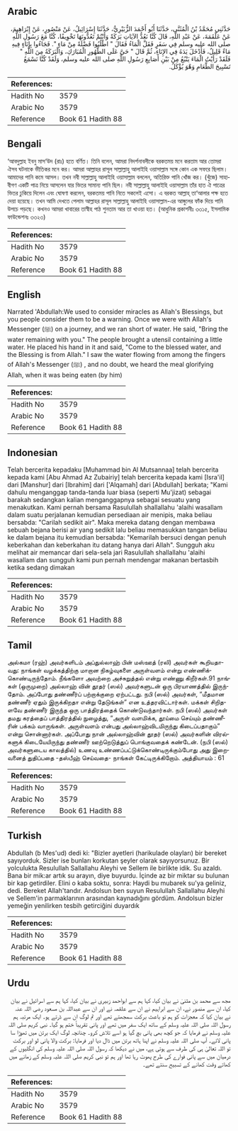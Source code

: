 ## Arabic


<div dir="rtl" lang="ar" style={{fontSize:'larger',backgroundColor:'#f8f9fa',padding:20}}>
حَدَّثَنِي مُحَمَّدُ بْنُ الْمُثَنَّى، حَدَّثَنَا أَبُو أَحْمَدَ الزُّبَيْرِيُّ، حَدَّثَنَا إِسْرَائِيلُ، عَنْ مَنْصُورٍ، عَنْ إِبْرَاهِيمَ، عَنْ عَلْقَمَةَ، عَنْ عَبْدِ اللَّهِ، قَالَ كُنَّا نَعُدُّ الآيَاتِ بَرَكَةً وَأَنْتُمْ تَعُدُّونَهَا تَخْوِيفًا، كُنَّا مَعَ رَسُولِ اللَّهِ صلى الله عليه وسلم فِي سَفَرٍ فَقَلَّ الْمَاءُ فَقَالَ ‏"‏ اطْلُبُوا فَضْلَةً مِنْ مَاءٍ ‏"‏‏.‏ فَجَاءُوا بِإِنَاءٍ فِيهِ مَاءٌ قَلِيلٌ، فَأَدْخَلَ يَدَهُ فِي الإِنَاءِ، ثُمَّ قَالَ ‏"‏ حَىَّ عَلَى الطَّهُورِ الْمُبَارَكِ، وَالْبَرَكَةُ مِنَ اللَّهِ ‏"‏ فَلَقَدْ رَأَيْتُ الْمَاءَ يَنْبُعُ مِنْ بَيْنِ أَصَابِعِ رَسُولِ اللَّهِ صلى الله عليه وسلم، وَلَقَدْ كُنَّا نَسْمَعُ تَسْبِيحَ الطَّعَامِ وَهْوَ يُؤْكَلُ‏.‏
</div>
<div style={{backgroundColor:'#f8f9fa',padding:20, marginBottom: 10}}><table> <thead> <tr> <th>References:</th> <th></th> </tr> </thead> <tbody><tr><td>Hadith No</td><td>3579</td></tr><tr><td>Arabic No</td><td>3579</td></tr><tr><td>Reference</td><td>Book 61 Hadith 88</td></tr></tbody></table></div>

## Bengali


<div dir="ltr" lang="bn" style={{fontSize:'larger',backgroundColor:'#f8f9fa',padding:20}}>
‘আবদুল্লাহ ইবনু মাস‘উদ (রাঃ) হতে বর্ণিত। তিনি বলেন, আমরা নিদর্শনাবলীকে বরকতময় মনে করতাম আর তোমরা ঐসব ঘটনাকে ভীতিকর মনে কর। আমরা আল্লাহর রাসূল সাল্লাল্লাহু আলাইহি ওয়াসাল্লাম সঙ্গে কোন এক সফরে ছিলাম। আমাদের পানি কমে আসল। তখন নবী সাল্লাল্লাহু আলাইহি ওয়াসাল্লাম বললেন, অতিরিক্ত পানি খোঁজ কর। (খুঁজে) সাহাবীগণ একটি পাত্র নিয়ে আসলেন যার ভিতর সামান্য পানি ছিল। নবী সাল্লাল্লাহু আলাইহি ওয়াসাল্লাম তাঁর হাত ঐ পাত্রের ভিতর ঢুকিয়ে দিলেন এবং ঘোষণা করলেন, বরকতময় পানি নিতে সকলেই এসো। এ বরকত আল্লাহ্ তা‘আলার পক্ষ হতে দেয়া হয়েছে। তখন আমি দেখতে পেলাম আল্লাহর রাসূল সাল্লাল্লাহু আলাইহি ওয়াসাল্লাম-এর আঙ্গুলের ফাঁক দিয়ে পানি উপচে পড়ছে। কখনও আমরা খাবারের তাস্বীহ পাঠ শুনতাম আর তা খাওয়া হত। (আধুনিক প্রকাশনীঃ ৩৩১৫, ইসলামিক ফাউন্ডেশনঃ ৩৩২৩)
</div>
<div style={{backgroundColor:'#f8f9fa',padding:20, marginBottom: 10}}><table> <thead> <tr> <th>References:</th> <th></th> </tr> </thead> <tbody><tr><td>Hadith No</td><td>3579</td></tr><tr><td>Arabic No</td><td>3579</td></tr><tr><td>Reference</td><td>Book 61 Hadith 88</td></tr></tbody></table></div>

## English


<div dir="ltr" lang="en" style={{fontSize:'larger',backgroundColor:'#f8f9fa',padding:20}}>
Narrated 'Abdullah:We used to consider miracles as Allah's Blessings, but you people consider them to be a warning. Once we were with Allah's Messenger (ﷺ) on a journey, and we ran short of water. He said, "Bring the water remaining with you." The people brought a utensil containing a little water. He placed his hand in it and said, "Come to the blessed water, and the Blessing is from Allah." I saw the water flowing from among the fingers of Allah's Messenger (ﷺ) , and no doubt, we heard the meal glorifying Allah, when it was being eaten (by him)
</div>
<div style={{backgroundColor:'#f8f9fa',padding:20, marginBottom: 10}}><table> <thead> <tr> <th>References:</th> <th></th> </tr> </thead> <tbody><tr><td>Hadith No</td><td>3579</td></tr><tr><td>Arabic No</td><td>3579</td></tr><tr><td>Reference</td><td>Book 61 Hadith 88</td></tr></tbody></table></div>

## Indonesian


<div dir="ltr" lang="id" style={{fontSize:'larger',backgroundColor:'#f8f9fa',padding:20}}>
Telah bercerita kepadaku [Muhammad bin Al Mutsannaa] telah bercerita kepada kami [Abu Ahmad Az Zubairiy] telah bercerita kepada kami [Isra'il] dari [Manshur] dari [Ibrahim] dari ['Alqamah] dari [Abdullah] berkata; "Kami dahulu menganggap tanda-tanda luar biasa (seperti Mu'jizat) sebagai barakah sedangkan kalian menganggapnya sebagai sesuatu yang menakutkan. Kami pernah bersama Rasulullah shallallahu 'alaihi wasallam dalam suatu perjalanan kemudian persediaan air menipis, maka beliau bersabda: "Carilah sedikit air". Maka mereka datang dengan membawa sebuah bejana berisi air yang sedikit lalu beliau memasukkan tangan beliau ke dalam bejana itu kemudian bersabda: "Kemarilah bersuci dengan penuh keberkahan dan keberkahan itu datang hanya dari Allah". Sungguh aku melihat air memancar dari sela-sela jari Rasulullah shallallahu 'alaihi wasallam dan sungguh kami pun pernah mendengar makanan bertasbih ketika sedang dimakan
</div>
<div style={{backgroundColor:'#f8f9fa',padding:20, marginBottom: 10}}><table> <thead> <tr> <th>References:</th> <th></th> </tr> </thead> <tbody><tr><td>Hadith No</td><td>3579</td></tr><tr><td>Arabic No</td><td>3579</td></tr><tr><td>Reference</td><td>Book 61 Hadith 88</td></tr></tbody></table></div>

## Tamil


<div dir="ltr" lang="ta" style={{fontSize:'larger',backgroundColor:'#f8f9fa',padding:20}}>
அல்கமா (ரஹ்) அவர்களிடம் அப்துல்லாஹ் பின் மஸ்ஊத் (ரலி) அவர்கள் கூறியதாவது: நாங்கள் வழக்கத்திற்கு மாறான நிகழ்வுகளை அருள்வளம் என்று எண்ணிக்கொண்டிருந்தோம். நீங்களோ அவற்றை அச்சுறுத்தல் என்று எண்ணு கிறீர்கள்.91 நாங்கள் (ஒருமுறை) அல்லாஹ் வின் தூதர் (ஸல்) அவர்களுடன் ஒரு பிரயாணத்தில் இருந்தோம். அப்போது தண்ணீர்ப் பற்றாக்குறை ஏற்பட்டது. நபி (ஸல்) அவர்கள், “மீதமான தண்ணீர் ஏதும் இருக்கிறதா என்று தேடுங்கள்” என உத்தரவிட்டார்கள். மக்கள் சிறிதளவே தண்ணீர் இருந்த ஒரு பாத்திரத்தைக் கொண்டுவந்தார்கள். நபி (ஸல்) அவர்கள் தமது கரத்தைப் பாத்திரத்தில் நுழைத்து, “அருள் வளமிக்க, தூய்மை செய்யும் தண்ணீரின் பக்கம் வாருங்கள். அருள்வளம் என்பது அல்லாஹ்விடமிருந்து கிடைப்பதாகும்” என்று சொன்னார்கள். அப்போது நான் அல்லாஹ்வின் தூதர் (ஸல்) அவர்களின் விரல்களுக் கிடையேயிருந்து தண்ணீர் ஊற்றெடுத்துப் பொங்குவதைக் கண்டேன். (நபி (ஸல்) அவர்களுடைய காலத்தில்) உணவு உண்ணப்பட்டுக்கொண்டிருக்கும்போது அது இறைவனைத் துதிப்பதை -தஸ்பீஹ் செய்வதை- நாங்கள் கேட்டிருக்கிறோம். அத்தியாயம் : 61
</div>
<div style={{backgroundColor:'#f8f9fa',padding:20, marginBottom: 10}}><table> <thead> <tr> <th>References:</th> <th></th> </tr> </thead> <tbody><tr><td>Hadith No</td><td>3579</td></tr><tr><td>Arabic No</td><td>3579</td></tr><tr><td>Reference</td><td>Book 61 Hadith 88</td></tr></tbody></table></div>

## Turkish


<div dir="ltr" lang="tr" style={{fontSize:'larger',backgroundColor:'#f8f9fa',padding:20}}>
Abdullah (b Mes'ud) dedi ki: "Bizler ayetleri (harikulade olayları) bir bereket sayıyorduk. Sizler ise bunları korkutan şeyler olarak sayıyorsunuz. Bir yolculukta Resulullah Sallallahu Aleyhi ve Sellem ile birlikte idik. Su azaldı. Bana bir mik:ar artık su arayın, diye buyurdu. İçinde az bir miktar su bulunan bir kap getirdiler. Elini o kaba soktu, sonra: Haydi bu mubarek su'ya geliniz, dedi. Bereket Allah'tandır. Andolsun ben suyun Resulullah Sallallahu Aleyhi ve Sellem'in parmaklarının arasından kaynadığını gördüm. Andolsun bizler yemeğin yenilirken tesbih getirciğini duyardık
</div>
<div style={{backgroundColor:'#f8f9fa',padding:20, marginBottom: 10}}><table> <thead> <tr> <th>References:</th> <th></th> </tr> </thead> <tbody><tr><td>Hadith No</td><td>3579</td></tr><tr><td>Arabic No</td><td>3579</td></tr><tr><td>Reference</td><td>Book 61 Hadith 88</td></tr></tbody></table></div>

## Urdu


<div dir="rtl" lang="ur" style={{fontSize:'larger',backgroundColor:'#f8f9fa',padding:20}}>
مجھ سے محمد بن مثنیٰ نے بیان کیا، کہا ہم سے ابواحمد زبیری نے بیان کیا، کہا ہم سے اسرائیل نے بیان کیا، ان سے منصور نے، ان سے ابراہیم نے ان سے علقمہ نے اور ان سے عبداللہ بن مسعود رضی اللہ عنہ نے بیان کیا کہ معجزات کو ہم تو باعث برکت سمجھتے تھے اور تم لوگ ان سے ڈرتے ہو۔ ایک مرتبہ ہم رسول اللہ صلی اللہ علیہ وسلم کے ساتھ ایک سفر میں تھے اور پانی تقریباً ختم ہو گیا۔ نبی کریم صلی اللہ علیہ وسلم نے فرمایا کہ جو کچھ بھی پانی بچ گیا ہو اسے تلاش کرو۔ چنانچہ لوگ ایک برتن میں تھوڑا سا پانی لائے۔ آپ صلی اللہ علیہ وسلم نے اپنا ہاتھ برتن میں ڈال دیا اور فرمایا: برکت والا پانی لو اور برکت تو اللہ تعالیٰ ہی کی طرف سے ہوتی ہے، میں نے دیکھا کہ رسول اللہ صلی اللہ علیہ وسلم کی انگلیوں کے درمیان میں سے پانی فوارے کی طرح پھوٹ رہا تھا اور ہم تو نبی کریم صلی اللہ علیہ وسلم کے زمانے میں کھاتے وقت کھانے کے تسبیح سنتے تھے۔
</div>
<div style={{backgroundColor:'#f8f9fa',padding:20, marginBottom: 10}}><table> <thead> <tr> <th>References:</th> <th></th> </tr> </thead> <tbody><tr><td>Hadith No</td><td>3579</td></tr><tr><td>Arabic No</td><td>3579</td></tr><tr><td>Reference</td><td>Book 61 Hadith 88</td></tr></tbody></table></div>